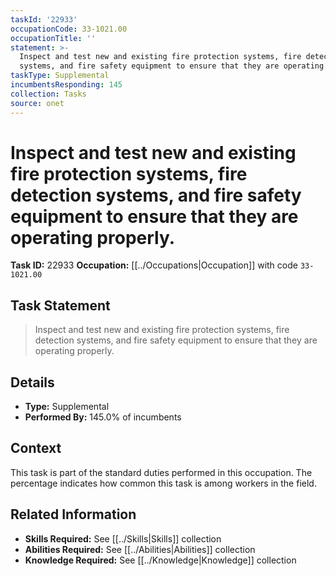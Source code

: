 ```yaml
---
taskId: '22933'
occupationCode: 33-1021.00
occupationTitle: ''
statement: >-
  Inspect and test new and existing fire protection systems, fire detection
  systems, and fire safety equipment to ensure that they are operating properly.
taskType: Supplemental
incumbentsResponding: 145
collection: Tasks
source: onet
---
```

# Inspect and test new and existing fire protection systems, fire detection systems, and fire safety equipment to ensure that they are operating properly.

**Task ID:** 22933
**Occupation:** [[../Occupations|Occupation]] with code `33-1021.00`

## Task Statement

> Inspect and test new and existing fire protection systems, fire detection systems, and fire safety equipment to ensure that they are operating properly.

## Details

- **Type:** Supplemental
- **Performed By:** 145.0% of incumbents

## Context

This task is part of the standard duties performed in this occupation. The percentage indicates how common this task is among workers in the field.

## Related Information

- **Skills Required:** See [[../Skills|Skills]] collection
- **Abilities Required:** See [[../Abilities|Abilities]] collection
- **Knowledge Required:** See [[../Knowledge|Knowledge]] collection

